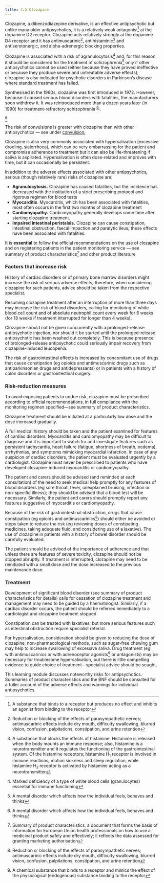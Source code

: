 ```yaml
---
title: 4.5 Clozapine
---
```



Clozapine, a dibenzodiazepine derivative, is an effective antipsychotic but unlike many older antipsychotics, it is a relatively weak antagonist[^1] at the dopamine D2 receptor. Clozapine acts relatively strongly at the dopamine D4 receptor and it has antimuscarinic[^2], antihistaminic[^3] and antiserotonergic, and alpha-adrenergic blocking properties.

Clozapine is associated with a risk of agranulocytosis[^4] and, for this reason, it should be considered for the treatment of schizophrenia[^5] only if other antipsychotics cannot be used (either because they have proved ineffective or because they produce severe and untreatable adverse effects); clozapine is also indicated for psychotic disorders in Parkinson’s disease where standard treatment has failed.

  
<Expander title="Did you know...">
 <p>
  Synthesised in the 1960s, clozapine was first introduced in 1972. However, because it caused serious blood disorders with fatalities, the manufacturers soon withdrew it. It was reintroduced more than a dozen years later (in 1990) for treatment-refractory schizophrenia
  <sup>
   <a class="footnote-ref" href="#fn-6">
    6
   </a>
  </sup>
  .
 </p>
</Expander>

[^6]



  
The risk of convulsions is greater with clozapine than with other antipsychotics — see under [convulsion.](/antipsychotics/CON155606_17)

Clozapine is also very commonly associated with hypersalivation (excessive drooling, sialorrhoea), which can be very embarrassing for the patient and compromise adherence to treatment but it can also be life-threatening if saliva is aspirated. Hypersalivation is often dose-related and improves with time, but it can occasionally be persistent.

In addition to the adverse effects associated with other antipsychotics, serious (though relatively rare) risks of clozapine are:

* **Agranulocytosis.** Clozapine has caused fatalities, but the incidence has decreased with the institution of a strict prescribing protocol and rigorous regimen for blood tests
* **Myocarditis**. Myocarditis, which has been associated with fatalities, most often occurs in the first two months of clozapine treatment
* **Cardiomyopathy.** Cardiomyopathy generally develops some time after starting clozapine treatment.
* **Impaired intestinal peristalsis.** Clozapine can cause constipation, intestinal obstruction, faecal impaction and paralytic ileus; these effects have been associated with fatalities.
  
It is **essential** to follow the official recommendations on the use of clozapine and on registering patients in the patient monitoring service — see summary of product characteristics[^7] and other product literature

### Factors that increase risk

History of cardiac disorders or of primary bone marrow disorders might increase the risk of serious adverse effects; therefore, when considering clozapine for such patients, advice should be taken from the respective specialist.

Resuming clozapine treatment after an interruption of more than three days may increase the risk of blood disorders, calling for monitoring of white blood cell count and of absolute neutrophil count every week for 6 weeks (for 18 weeks if treatment interrupted for longer than 4 weeks).

Clozapine should not be given concurrently with a prolonged-release antipsychotic injection, nor should it be started until the prolonged-release antipsychotic has been washed out completely. This is because presence of prolonged-release antipsychotic could seriously impair recovery from clozapine-induced leucopenia.

The risk of gastrointestinal effects is increased by concomitant use of drugs that cause constipation (eg opioids and antimuscarinic drugs such as antiparkinsonian drugs and antidepressants) or in patients with a history of colon disorders or gastrointestinal surgery.

### Risk-reduction measures

To avoid exposing patients to undue risk, clozapine must be prescribed according to official recommendations, in full compliance with the monitoring regimen specified—see summary of product characteristics.

Clozapine treatment should be initiated at a particularly low dose and the dose increased gradually.

A full medical history should be taken and the patient examined for features of cardiac disorders. Myocarditis and cardiomyopathy may be difficult to diagnose and it is important to watch for and investigate features such as persistent tachycardia, heart failure (fatigue, shortness of breath, oedema), arrhythmias, and symptoms mimicking myocardial infarction. In case of any suspicion of cardiac disorders, the patient must be evaluated urgently by a cardiologist. Clozapine must never be prescribed to patients who have developed clozapine-induced myocarditis or cardiomyopathy.

The patient and carers should be advised (and reminded at each consultation) of the need to seek medical help promptly for any features of blood disorders (eg sore throat, fever, unexplained bruising, infection or non-specific illness); they should be advised that a blood test will be necessary. Similarly, the patient and carers should promptly report any features suggestive of myocarditis or cardiomyopathy.

Because of the risk of gastrointestinal obstruction, drugs that cause constipation (eg opioids and antimuscarinics[^8]) should either be avoided or steps taken to reduce the risk (eg reviewing doses of constipating medicines, taking adequate fluid, and considering use of a laxative). The use of clozapine in patients with a history of bowel disorder should be carefully evaluated.

The patient should be advised of the importance of adherence and that unless there are features of severe toxicity, clozapine should not be stopped abruptly. If treatment is interrupted, clozapine may need to be reinitiated with a small dose and the dose increased to the previous maintenance dose.

### Treatment

Development of significant blood disorder (see summary of product characteristics for details) calls for cessation of clozapine treatment and management may need to be guided by a haematologist. Similarly, if a cardiac disorder occurs, the patient should be referred immediately to a cardiologist and clozapine treatment stopped.

Constipation can be treated with laxatives, but more serious features such as intestinal obstruction require specialist referral.

For hypersalivation, consideration should be given to reducing the dose of clozapine; non-pharmacological methods, such as sugar-free chewing gum may help to increase swallowing of excessive saliva. Drug treatment (eg with antimuscarinics or with adrenoceptor agonists[^9] or antagonists) may be necessary for troublesome hypersalivation, but there is little compelling evidence to guide choice of treatment—specialist advice should be sought.

  
This learning module discusses noteworthy risks for antipsychotics. Summaries of product characteristics and the BNF should be consulted for a fuller account of the adverse effects and warnings for individual antipsychotics.



[^1]: A substance that binds to a receptor but produces no effect and inhibits an agonist from binding to the receptor


[^2]: Reduction or blocking of the effects of parasympathetic nerves; antimuscarinic effects include dry mouth, difficulty swallowing, blurred vision, confusion, palpitations, constipation, and urine retention


[^3]: A substance that blocks the effects of histamine. Histamine is released when the body mounts an immune response; also, histamine is a neurotransmitter and it regulates the functioning of the gastrointestinal system. Of the histamine receptors; histamine H<sub>1</sub> receptor is involved in immune reactions, motion sickness and sleep regulation, while histamine H<sub>3</sub> receptor is activated by histamine acting as a neurotransmitter


[^4]: Marked deficiency of a type of white blood cells (granulocytes) essential for immune functioning


[^5]: A mental disorder which affects how the individual feels, behaves and thinks


[^6]: A mental disorder which affects how the individual feels, behaves and thinks


[^7]: Summary of product characteristics, a document that forms the basis of information for European Union health professionals on how to use a medicinal product safely and effectively; it reflects the data assessed for granting marketing authorisation


[^8]: Reduction or blocking of the effects of parasympathetic nerves; antimuscarinic effects include dry mouth, difficulty swallowing, blurred vision, confusion, palpitations, constipation, and urine retention


[^9]: A chemical substance that binds to a receptor and mimics the effect of the physiological (endogenous) substance binding to the receptor
